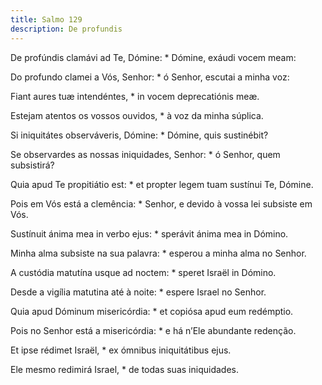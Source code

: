 ```yaml
---
title: Salmo 129
description: De profundis
---
```


<div class="side-by-side not-content">

De profúndis clamávi ad Te, Dómine: * Dómine, exáudi vocem meam:

Do profundo clamei a Vós, Senhor: * ó Senhor, escutai a minha voz:

Fiant aures tuæ intendéntes, * in vocem deprecatiónis meæ.

Estejam atentos os vossos ouvidos, * à voz da minha súplica.

Si iniquitátes observáveris, Dómine: * Dómine, quis sustinébit?

Se observardes as nossas iniquidades, Senhor: * ó Senhor, quem subsistirá?

Quia apud Te propitiátio est: * et propter legem tuam sustínui Te, Dómine.

Pois em Vós está a clemência: * Senhor, e devido à vossa lei subsiste em Vós.

Sustínuit ánima mea in verbo ejus: * sperávit ánima mea in Dómino.

Minha alma subsiste na sua palavra: * esperou a minha alma no Senhor.

A custódia matutína usque ad noctem: * speret Israël in Dómino.

Desde a vigília matutina até à noite: * espere Israel no Senhor.

Quia apud Dóminum misericórdia: * et copiósa apud eum redémptio.

Pois no Senhor está a misericórdia: * e há n’Ele abundante redenção.

Et ipse rédimet Israël, * ex ómnibus iniquitátibus ejus.

Ele mesmo redimirá Israel, * de todas suas iniquidades.

</div>
